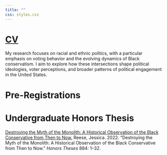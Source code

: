 ```yaml
---
title: ""
css: styles.css
---
```


# [CV](https://gvpt.umd.edu/sites/gvpt.umd.edu/files/cv/CV%20-%20Jessica%20Reese.pdf)

My research focuses on racial and ethnic politics, with a particular emphasis on voting behavior and the evolving dynamics of Black conservatism. I aim to explore how these intersections shape political ideologies, voter perceptions, and broader patterns of political engagement in the United States.

# Pre-Registrations

# Undergraduate Honors Thesis

[Destroying the Myth of the Monolith: A Historical Observation of the Black Conservative from Then to Now.](https://aquila.usm.edu/cgi/viewcontent.cgi?article=1874&context=honors_theses) Reese, Jessica. 2022. “Destroying the Myth of the Monolith: A Historical Observation of the Black Conservative from Then to Now.” *Honors Theses* 884: 1–32.

	
		
		
	
	
